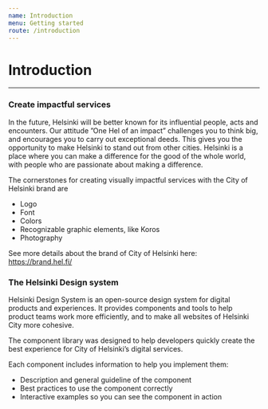 ```yaml
---
name: Introduction
menu: Getting started
route: /introduction
---
```


# Introduction

---

### Create impactful services

In the future, Helsinki will be better known for its influential people, acts and encounters. Our attitude ”One Hel of an impact” challenges you to think big, and encourages you to carry out exceptional deeds. This gives you the opportunity to make Helsinki to stand out from other cities. Helsinki is a place where you can make a difference for the good of the whole world, with people who are passionate about making a difference.

The cornerstones for creating visually impactful services with the City of Helsinki brand are

- Logo
- Font
- Colors
- Recognizable graphic elements, like Koros
- Photography

See more details about the brand of City of Helsinki here:  
https://brand.hel.fi/

### The Helsinki Design system

Helsinki Design System is an open-source design system for digital products and experiences. It provides components and tools to help product teams work more efficiently, and to make all websites of Helsinki City more cohesive.

The component library was designed to help developers quickly create the best experience for City of Helsinki’s digital services.

Each component includes information to help you implement them:

- Description and general guideline of the component
- Best practices to use the component correctly
- Interactive examples so you can see the component in action
